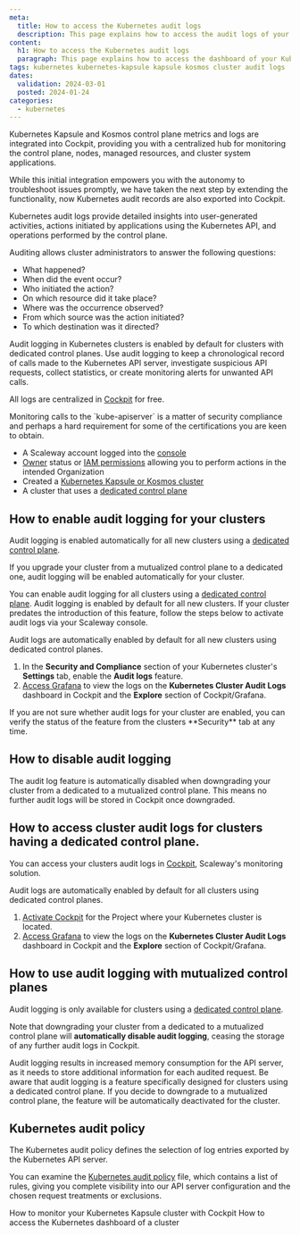 ```yaml
---
meta:
  title: How to access the Kubernetes audit logs
  description: This page explains how to access the audit logs of your Kubernetes cluster
content:
  h1: How to access the Kubernetes audit logs
  paragraph: This page explains how to access the dashboard of your Kubernetes cluster
tags: kubernetes kubernetes-kapsule kapsule kosmos cluster audit logs
dates:
  validation: 2024-03-01
  posted: 2024-01-24
categories:
  - kubernetes
---
```


Kubernetes Kapsule and Kosmos control plane metrics and logs are integrated into Cockpit, providing you with a centralized hub for monitoring the control plane, nodes, managed resources, and cluster system applications.

While this initial integration empowers you with the autonomy to troubleshoot issues promptly, we have taken the next step by extending the functionality, now Kubernetes audit records are also exported into Cockpit.

Kubernetes audit logs provide detailed insights into user-generated activities, actions initiated by applications using the Kubernetes API, and operations performed by the control plane.

Auditing allows cluster administrators to answer the following questions:

- What happened?
- When did the event occur?
- Who initiated the action?
- On which resource did it take place?
- Where was the occurrence observed?
- From which source was the action initiated?
- To which destination was it directed?

Audit logging in Kubernetes clusters is enabled by default for clusters with dedicated control planes. Use audit logging to keep a chronological record of calls made to the Kubernetes API server, investigate suspicious API requests, collect statistics, or create monitoring alerts for unwanted API calls.

All logs are centralized in [Cockpit](/observability/cockpit/quickstart/) for free.

<Message type="tip">
    Monitoring calls to the `kube-apiserver` is a matter of security compliance and perhaps a hard requirement for some of the certifications you are keen to obtain.
</Message>

<Macro id="requirements" />

- A Scaleway account logged into the [console](https://console.scaleway.com)
- [Owner](/identity-and-access-management/iam/concepts/#owner) status or [IAM permissions](/identity-and-access-management/iam/concepts/#permission) allowing you to perform actions in the intended Organization
- Created a [Kubernetes Kapsule or Kosmos cluster](/containers/kubernetes/how-to/create-cluster)
- A cluster that uses a [dedicated control plane](https://www.scaleway.com/en/kubernetes-dedicated-control-plane/)

## How to enable audit logging for your clusters

Audit logging is enabled automatically for all new clusters using a [dedicated control plane](https://www.scaleway.com/en/kubernetes-dedicated-control-plane/).

If you upgrade your cluster from a mutualized control plane to a dedicated one, audit logging will be enabled automatically for your cluster.

You can enable audit logging for all clusters using a [dedicated control plane](https://www.scaleway.com/en/kubernetes-dedicated-control-plane/).
Audit logging is enabled by default for all new clusters. If your cluster predates the introduction of this feature, follow the steps below to activate audit logs via your Scaleway console.

<Message type="tip">
    Audit logs are automatically enabled by default for all new clusters using dedicated control planes.
</Message>

1. In the **Security and Compliance** section of your Kubernetes cluster's **Settings** tab, enable the **Audit logs** feature.
2. [Access Grafana](/observability/cockpit/how-to/access-grafana-and-managed-dashboards/) to view the logs on the **Kubernetes Cluster Audit Logs** dashboard in Cockpit and the **Explore** section of Cockpit/Grafana.

<Message type="tip">
    If you are not sure whether audit logs for your cluster are enabled, you can verify the status of the feature from the clusters **Security** tab at any time.
</Message>

## How to disable audit logging

<Message type="important">
  The audit log feature is automatically disabled when downgrading your cluster from a dedicated to a mutualized control plane. This means no further audit logs will be stored in Cockpit once downgraded.
</Message>

## How to access cluster audit logs for clusters having a dedicated control plane.

You can access your clusters audit logs in [Cockpit](/observability/cockpit/), Scaleway's monitoring solution.

<Message type="tip">
    Audit logs are automatically enabled by default for all clusters using dedicated control planes.
</Message>

1. [Activate Cockpit](/observability/cockpit/how-to/activate-cockpit/) for the Project where your Kubernetes cluster is located.
3. [Access Grafana](/observability/cockpit/how-to/access-grafana-and-managed-dashboards/) to view the logs on the **Kubernetes Cluster Audit Logs** dashboard in Cockpit and the **Explore** section of Cockpit/Grafana.

## How to use audit logging with mutualized control planes

Audit logging is only available for clusters using a [dedicated control plane](https://www.scaleway.com/en/kubernetes-dedicated-control-plane/).

Note that downgrading your cluster from a dedicated to a mutualized control plane will **automatically disable audit logging**, ceasing the storage of any further audit logs in Cockpit.

<Message type="note">
  Audit logging results in increased memory consumption for the API server, as it needs to store additional information for each audited request.
</Message>

<Message type="important">
  Be aware that audit logging is a feature specifically designed for clusters using a dedicated control plane. If you decide to downgrade to a mutualized control plane, the feature will be automatically deactivated for the cluster.
</Message>

## Kubernetes audit policy

The Kubernetes audit policy defines the selection of log entries exported by the Kubernetes API server.

You can examine the [Kubernetes audit policy](https://github.com/scaleway/kubernetes-gists/blob/main/audit/policy.yaml) file, which contains a list of rules, giving you complete visibility into our API server configuration and the chosen request treatments or exclusions.


<Navigation title="See also">
  <PreviousButton to="/containers/kubernetes/how-to/monitor-cluster/">How to monitor your Kubernetes Kapsule cluster with Cockpit</PreviousButton>
  <NextButton to="/containers/kubernetes/how-to/access-kubernetes-dashboard/">How to access the Kubernetes dashboard of a cluster</NextButton>
</Navigation>
